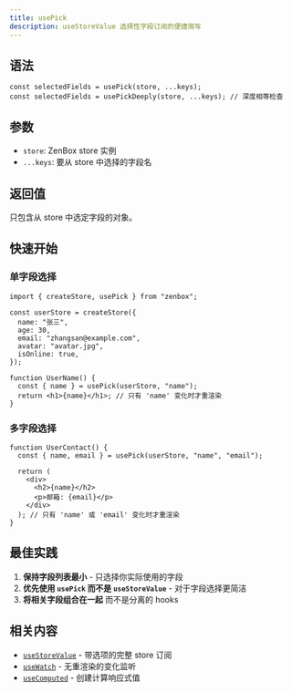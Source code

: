 ```yaml
---
title: usePick
description: useStoreValue 选择性字段订阅的便捷简写
---
```


## 语法

```tsx
const selectedFields = usePick(store, ...keys);
const selectedFields = usePickDeeply(store, ...keys); // 深度相等检查
```

## 参数

- `store`: ZenBox store 实例
- `...keys`: 要从 store 中选择的字段名

## 返回值

只包含从 store 中选定字段的对象。

## 快速开始

### 单字段选择

```tsx
import { createStore, usePick } from "zenbox";

const userStore = createStore({
  name: "张三",
  age: 30,
  email: "zhangsan@example.com",
  avatar: "avatar.jpg",
  isOnline: true,
});

function UserName() {
  const { name } = usePick(userStore, "name");
  return <h1>{name}</h1>; // 只有 'name' 变化时才重渲染
}
```

### 多字段选择

```tsx
function UserContact() {
  const { name, email } = usePick(userStore, "name", "email");

  return (
    <div>
      <h2>{name}</h2>
      <p>邮箱: {email}</p>
    </div>
  ); // 只有 'name' 或 'email' 变化时才重渲染
}
```

## 最佳实践

1. **保持字段列表最小** - 只选择你实际使用的字段
2. **优先使用 `usePick` 而不是 `useStoreValue`** - 对于字段选择更简洁
3. **将相关字段组合在一起** 而不是分离的 hooks

## 相关内容

- [`useStoreValue`](./useStoreValue) - 带选项的完整 store 订阅
- [`useWatch`](./useWatch) - 无重渲染的变化监听
- [`useComputed`](./useComputed) - 创建计算响应式值